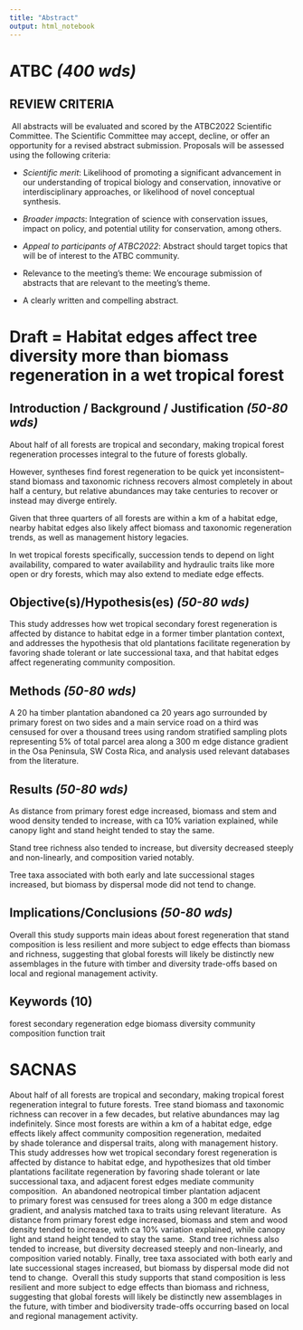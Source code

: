 ```yaml
---
title: "Abstract"
output: html_notebook
---
```




# ATBC *(400 wds)*



## REVIEW CRITERIA
​
All abstracts will be evaluated and scored by the ATBC2022 Scientific Committee. The Scientific Committee may accept, decline, or offer an opportunity for a revised abstract submission. Proposals will be assessed using the following criteria: 

- *Scientific merit*: Likelihood of promoting a significant advancement in our understanding of tropical biology and conservation, innovative or interdisciplinary approaches, or likelihood of novel conceptual synthesis. 

- *Broader impacts*: Integration of science with conservation issues, impact on policy, and potential utility for conservation, among others. 

- *Appeal to participants of ATBC2022*: Abstract should target topics that will be of interest to the ATBC community. 

- Relevance to the meeting's theme: We encourage submission of abstracts that are relevant to the meeting’s theme.

- A clearly written and compelling abstract.



# Draft = Habitat edges affect tree diversity more than biomass regeneration in a wet tropical forest



## Introduction / Background / Justification *(50-80 wds)*



About half of all forests are tropical and secondary, making tropical forest regeneration processes integral to the future of forests globally.

However, syntheses find forest regeneration to be quick yet inconsistent--stand biomass and taxonomic richness recovers almost completely in about half a century, but relative abundances may take centuries to recover or instead may diverge entirely.

Given that three quarters of all forests are within a km of a habitat edge, nearby habitat edges also likely affect biomass and taxonomic regeneration trends, as well as management history legacies.

In wet tropical forests specifically, succession tends to depend on light availability, compared to water availability and hydraulic traits like more open or dry forests, which may also extend to mediate edge effects.



## Objective(s)/Hypothesis(es) *(50-80 wds)*



This study addresses how wet tropical secondary forest regeneration is affected by distance to habitat edge in a former timber plantation context, and
addresses the hypothesis that old plantations facilitate regeneration by favoring shade tolerant or late successional taxa, and that habitat edges affect regenerating community composition.



## Methods *(50-80 wds)*



A 20 ha timber plantation abandoned ca 20 years ago surrounded by primary forest on two sides and a main service road on a third was censused for over a thousand trees using random stratified sampling plots representing 5% of total parcel area along a 300 m edge distance gradient in the Osa Peninsula, SW Costa Rica, and analysis used relevant databases from the literature.



## Results *(50-80 wds)*



As distance from primary forest edge increased, biomass and stem and wood density tended to increase, with ca 10% variation explained, while canopy light and stand height tended to stay the same.

Stand tree richness also tended to increase, but diversity decreased steeply and non-linearly, and composition varied notably.

Tree taxa associated with both early and late successional stages increased, but biomass by dispersal mode did not tend to change.



## Implications/Conclusions *(50-80 wds)*



Overall this study supports main ideas about forest regeneration that stand composition is less resilient and more subject to edge effects than biomass and richness, suggesting that global forests will likely be distinctly new assemblages in the future with timber and diversity trade-offs based on local and regional management activity.



## Keywords (10)



forest
secondary
regeneration
edge
biomass
diversity
community
composition
function
trait



# SACNAS


About half of all forests are tropical and secondary, making tropical forest regeneration integral to future forests. 
Tree stand biomass and taxonomic richness can recover in a few decades, but relative abundances may lag indefinitely. 
Since most forests are within a km of a habitat edge, edge effects likely affect community composition regeneration, medaited by shade tolerance and dispersal traits, along with management history. 
This study addresses how wet tropical secondary forest regeneration is affected by distance to habitat edge, and hypothesizes that old timber plantations facilitate regeneration by favoring shade tolerant or late successional taxa, and adjacent forest edges mediate community composition. 
An abandoned neotropical timber plantation adjacent to primary forest was censused for trees along a 300 m edge distance gradient, and analysis matched taxa to traits using relevant literature. 
As distance from primary forest edge increased, biomass and stem and wood density tended to increase, with ca 10% variation explained, while canopy light and stand height tended to stay the same. 
Stand tree richness also tended to increase, but diversity decreased steeply and non-linearly, and composition varied notably. 
Finally, tree taxa associated with both early and late successional stages increased, but biomass by dispersal mode did not tend to change. 
Overall this study supports that stand composition is less resilient and more subject to edge effects than biomass and richness, suggesting that global forests will likely be distinctly new assemblages in the future, with timber and biodiversity trade-offs occurring based on local and regional management activity.

